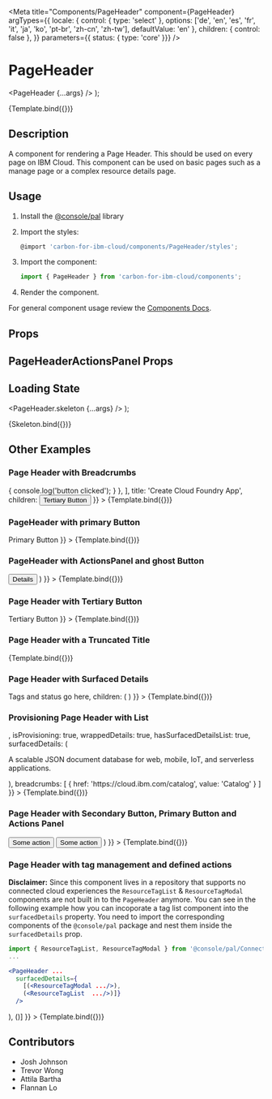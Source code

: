 




<Meta
  title="Components/PageHeader"
  component={PageHeader}
  argTypes={{
    locale: { control: { type: 'select' }, options: ['de', 'en', 'es', 'fr', 'it', 'ja', 'ko', 'pt-br', 'zh-cn', 'zh-tw'], defaultValue: 'en' },
    children: { control: false },
  }}
  parameters={{ status: { type: 'core' }}}
/>

# PageHeader

  <PageHeader {...args} />
);

<Canvas>
  <Story
    name="Demo"
    args={{
      title: 'Basic Page Header'
    }}
  >
    {Template.bind({})}
  </Story>
</Canvas>

## Description

A component for rendering a Page Header. This should be used on every page on IBM Cloud. This component can be used on basic pages such
as a manage page or a complex resource details page.

## Usage

1.  Install the [@console/pal](https://github.ibm.com/ibmcloud/pal#how-to-install-and-use) library
2.  Import the styles:

    ```js
    @import 'carbon-for-ibm-cloud/components/PageHeader/styles';
    ```

3.  Import the component:

    ```js
    import { PageHeader } from 'carbon-for-ibm-cloud/components';
    ```

4.  Render the component.

For general component usage review the [Components Docs](https://pages.github.ibm.com/ibmcloud/pal/development-guidelines/components/overview).

## Props

<ArgsTable of={PageHeader} />

## PageHeaderActionsPanel Props

<ArgsTable of={PageHeaderActionsPanel} />

## Loading State

  <PageHeader.skeleton {...args} />
);

<Canvas>
  <Story
    name="Loading State"
    args={{
      breadcrumbs: true,
      actions: true,
      title: true,
    }}
  >
    {Skeleton.bind({})}
  </Story>
</Canvas>

## Other Examples

### Page Header with Breadcrumbs

<Canvas>
  <Story
    name="PageHeader with breadcrumbs"
    args={{
      breadcrumbs: [
        {
          href: 'https://cloud.ibm.com',
          value: 'Breadcrumb 1'
        },
        {
          href: 'https://cloud.ibm.com',
          value: 'Breadcrumb 2'
        },
        {
          value: 'Breadcrumb 3',
          asButton: true,
          onClick: () => { console.log('button clicked'); }
        },
      ],
      title: 'Create Cloud Foundry App',
      children: <Button kind="tertiary" size="field">Tertiary Button</Button>
    }}
  >
    {Template.bind({})}
  </Story>
</Canvas>

### PageHeader with primary Button

<Canvas>
  <Story
    name="PageHeader with primary Button"
    args={{
      title: 'Create a Cloud Foundry App Today',
      children: <Button kind="primary" size="field"> Primary Button</Button>
    }}
  >
    {Template.bind({})}
  </Story>
</Canvas>

### PageHeader with ActionsPanel and ghost Button

<Canvas>
  <Story
    name="PageHeader with ActionsPanel and ghost Button"
    args={{
      title: 'Create a Cloud Foundry Virtual Service',
      breadcrumbs: [
        {
          href:'https://cloud.ibm.com',
          value: 'Breadcrumb 1'
        },
        {
          href:'https://cloud.ibm.com',
          value: 'Breadcrumb 2'
        },
        {
          href: 'https://cloud.ibm.com',
          value: 'Breadcrumb 3'
        },
      ],
      children: (
        <>
          <Button kind="ghost" size="field">Details</Button>
          <PageHeaderActionsPanel selectorPrimaryFocus="#example-action-panel-item-1">
            <OverflowMenuItem itemText="action 1" id="example-action-panel-item-1" />
            <OverflowMenuItem itemText="action 2" id="example-action-panel-item-2" />
            <OverflowMenuItem itemText="action 3" visibleBreakpoint="small" id="example-action-panel-item-3" />
          </PageHeaderActionsPanel>
        </>
      )
    }}
  >
    {Template.bind({})}
  </Story>
</Canvas>

### Page Header with Tertiary Button

<Canvas>
  <Story
    name="PageHeader with tertiary Button"
    args={{
      title: 'Create a Cloud Foundry Service',
      children: <Button kind="tertiary" size="field">Tertiary Button</Button>
    }}
  >
    {Template.bind({})}
  </Story>
</Canvas>

### Page Header with a Truncated Title

<Canvas>
  <Story
    name="PageHeader with a truncated Title"
    args={{
      title: 'An IBM Cloud page header with a longer title than we would typically expect it to be. Lorem ipsum dolor sit amet, consectetur adipiscing elit, sed do eiusmod tempor incididunt ut labore et dolore magna aliqua.',
      truncatedTitle: true,
    }}
  >
    {Template.bind({})}
  </Story>
</Canvas>

### Page Header with Surfaced Details

<Canvas>
  <Story
    name="Page Header with Surfaced Details"
    args={{
      title: 'The Name of a Service',
      truncatedTitle: true,
      surfacedDetails: <div>Tags and status go here</div>,
      children: (
        <PageHeaderActionsPanel selectorPrimaryFocus="example-surfaced-details-item-1">
          <OverflowMenuItem itemText="action 1" id="example-surfaced-details-item-1" />
          <OverflowMenuItem itemText="action 2" id="example-surfaced-details-item-2" />
        </PageHeaderActionsPanel>
      )
    }}
  >
    {Template.bind({})}
  </Story>
</Canvas>

### Provisioning Page Header with List

<Canvas>
  <Story
    name="Provisioning Page Header with Description"
    args={{
      title: 'Cloudant',
      icon:  <Cloud32 />,
      isProvisioning: true,
      wrappedDetails: true,
      hasSurfacedDetailsList: true,
      surfacedDetails: (
        <p>A scalable JSON document database for web, mobile, IoT, and serverless applications.</p>
      ),
      breadcrumbs: [
        { href: 'https://cloud.ibm.com/catalog', value: 'Catalog' }
      ]
    }}
  >
    {Template.bind({})}
  </Story>
</Canvas>

### Page Header with Secondary Button, Primary Button and Actions Panel

<Canvas>
  <Story
    name="PageHeader with secondary Button, primary Button and ActionsPanel"
    args={{
        title: 'Create a Cloud Foundry App',
        breadcrumbs: [
          {
            'href':'https://cloud.ibm.com',
            'value': 'Breadcrumb 1'
          },
        ],
        children: (
          <>
            <Button kind="secondary" size="field">Some action</Button>
            <Button kind="ghost" size="field">Some action</Button>
            <PageHeaderActionsPanel selectorPrimaryFocus="#example-action-panel-buttons-item-1">
              <OverflowMenuItem itemText="action 1" id="example-action-panel-buttons-item-1" />
              <OverflowMenuItem itemText="action 2" id="example-action-panel-buttons-item-2" />
            </PageHeaderActionsPanel>
          </>
        )
    }}
  >
    {Template.bind({})}
  </Story>
</Canvas>

### Page Header with tag management and defined actions
**Disclaimer:** Since this component lives in a repository that supports no connected cloud experiences the `ResourceTagList` & `ResourceTagModal` components are not built in to the `PageHeader` anymore. You can see in the following example how you can incoporate a tag list component into the `surfacedDetails` property.
You need to import the corresponding components of the `@console/pal` package and nest them inside the `surfacedDetails` prop.
```jsx
import { ResourceTagList, ResourceTagModal } from '@console/pal/Connected';
...

<PageHeader ...
  surfacedDetails={
    [(<ResourceTagModal .../>),
    (<ResourceTagList  .../>)]}
  />
```
<Canvas>
  <Story
    name="PageHeader with tag management and defined actions"
    args={{
      title: 'Create a Cloud Foundry App',
      breadcrumbs: [
        {
          'href':'https://cloud.ibm.com',
          'value': 'Breadcrumb 1'
        },
      ],
      actionButtons: [
        {
          kind: 'primary',
          label: 'Action 1',
        },
        {
          kind: 'secondary',
          label: 'Action 2',
        }
      ],
      actionMenuItems: [
        {
          itemText: 'Action 1',
        },
        {
          itemText: 'Action 2',
        }
      ],
      hasSurfacedDetailsList: true,
      surfacedDetails: 
          [(<ResourceStatusIndicator
            width='3rem'
            statusIndicator='success'
            label='Running'
          />),
          (<TagList  tags={[
        { name: "tag 1", type: "functional" },
        { name: "tag 2", type: "functional" },
      ]} isEditable='always' />)]
    }}
  >
    {Template.bind({})}
  </Story>
</Canvas>

## Contributors

- Josh Johnson
- Trevor Wong
- Attila Bartha
- Flannan Lo

